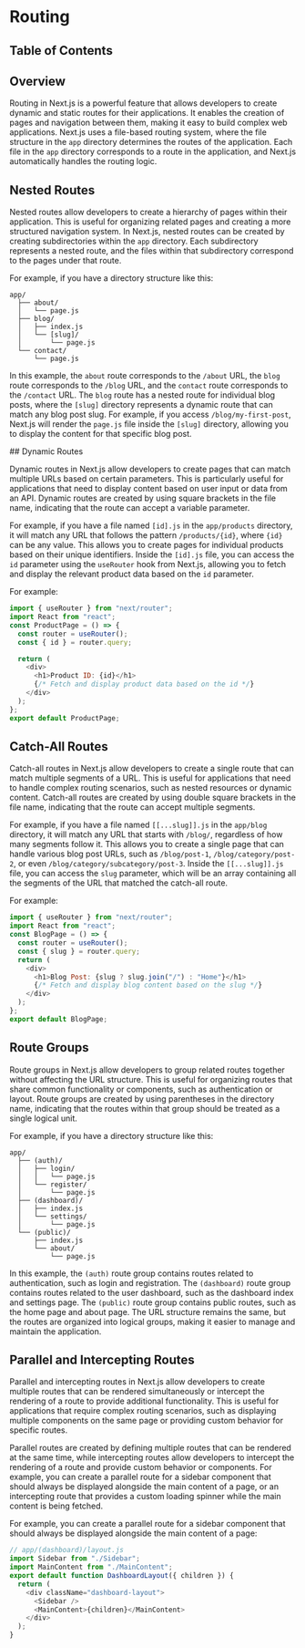 
# Routing

## Table of Contents

## Overview

Routing in Next.js is a powerful feature that allows developers to create dynamic and static routes for their applications. It enables the creation of pages and navigation between them, making it easy to build complex web applications. Next.js uses a file-based routing system, where the file structure in the `app` directory determines the routes of the application. Each file in the `app` directory corresponds to a route in the application, and Next.js automatically handles the routing logic.

## Nested Routes

Nested routes allow developers to create a hierarchy of pages within their application. This is useful for organizing related pages and creating a more structured navigation system. In Next.js, nested routes can be created by creating subdirectories within the `app` directory. Each subdirectory represents a nested route, and the files within that subdirectory correspond to the pages under that route.

For example, if you have a directory structure like this:

```plaintext
app/
  ├── about/
  │   └── page.js
  ├── blog/
  │   ├── index.js
  │   └── [slug]/
  │       └── page.js
  └── contact/
      └── page.js
```

In this example, the `about` route corresponds to the `/about` URL, the `blog` route corresponds to the `/blog` URL, and the `contact` route corresponds to the `/contact` URL. The `blog` route has a nested route for individual blog posts, where the `[slug]` directory represents a dynamic route that can match any blog post slug. For example, if you access `/blog/my-first-post`, Next.js will render the `page.js` file inside the `[slug]` directory, allowing you to display the content for that specific blog post.


<BackToTop />
## Dynamic Routes

Dynamic routes in Next.js allow developers to create pages that can match multiple URLs based on certain parameters. This is particularly useful for applications that need to display content based on user input or data from an API. Dynamic routes are created by using square brackets in the file name, indicating that the route can accept a variable parameter.

For example, if you have a file named `[id].js` in the `app/products` directory, it will match any URL that follows the pattern `/products/{id}`, where `{id}` can be any value. This allows you to create pages for individual products based on their unique identifiers. Inside the `[id].js` file, you can access the `id` parameter using the `useRouter` hook from Next.js, allowing you to fetch and display the relevant product data based on the `id` parameter.

For example:

```javascript
import { useRouter } from "next/router";
import React from "react";
const ProductPage = () => {
  const router = useRouter();
  const { id } = router.query;

  return (
    <div>
      <h1>Product ID: {id}</h1>
      {/* Fetch and display product data based on the id */}
    </div>
  );
};
export default ProductPage;
```
<BackToTop />

## Catch-All Routes

Catch-all routes in Next.js allow developers to create a single route that can match multiple segments of a URL. This is useful for applications that need to handle complex routing scenarios, such as nested resources or dynamic content. Catch-all routes are created by using double square brackets in the file name, indicating that the route can accept multiple segments.

For example, if you have a file named `[[...slug]].js` in the `app/blog` directory, it will match any URL that starts with `/blog/`, regardless of how many segments follow it. This allows you to create a single page that can handle various blog post URLs, such as `/blog/post-1`, `/blog/category/post-2`, or even `/blog/category/subcategory/post-3`. Inside the `[[...slug]].js` file, you can access the `slug` parameter, which will be an array containing all the segments of the URL that matched the catch-all route.

For example:

```javascript
import { useRouter } from "next/router";
import React from "react";
const BlogPage = () => {
  const router = useRouter();
  const { slug } = router.query;
  return (
    <div>
      <h1>Blog Post: {slug ? slug.join("/") : "Home"}</h1>
      {/* Fetch and display blog content based on the slug */}
    </div>
  );
};
export default BlogPage;
```
<BackToTop />

## Route Groups

Route groups in Next.js allow developers to group related routes together without affecting the URL structure. This is useful for organizing routes that share common functionality or components, such as authentication or layout. Route groups are created by using parentheses in the directory name, indicating that the routes within that group should be treated as a single logical unit.

For example, if you have a directory structure like this:

```plaintext
app/
  ├── (auth)/
  │   ├── login/
  │   │   └── page.js
  │   └── register/
  │       └── page.js
  ├── (dashboard)/
  │   ├── index.js
  │   └── settings/
  │       └── page.js
  └── (public)/
      ├── index.js
      └── about/
          └── page.js
```

In this example, the `(auth)` route group contains routes related to authentication, such as login and registration. The `(dashboard)` route group contains routes related to the user dashboard, such as the dashboard index and settings page. The `(public)` route group contains public routes, such as the home page and about page. The URL structure remains the same, but the routes are organized into logical groups, making it easier to manage and maintain the application.
<BackToTop />

## Parallel and Intercepting Routes

Parallel and intercepting routes in Next.js allow developers to create multiple routes that can be rendered simultaneously or intercept the rendering of a route to provide additional functionality. This is useful for applications that require complex routing scenarios, such as displaying multiple components on the same page or providing custom behavior for specific routes.

Parallel routes are created by defining multiple routes that can be rendered at the same time, while intercepting routes allow developers to intercept the rendering of a route and provide custom behavior or components. For example, you can create a parallel route for a sidebar component that should always be displayed alongside the main content of a page, or an intercepting route that provides a custom loading spinner while the main content is being fetched.

For example, you can create a parallel route for a sidebar component that should always be displayed alongside the main content of a page:

```javascript
// app/(dashboard)/layout.js
import Sidebar from "./Sidebar";
import MainContent from "./MainContent";
export default function DashboardLayout({ children }) {
  return (
    <div className="dashboard-layout">
      <Sidebar />
      <MainContent>{children}</MainContent>
    </div>
  );
}
```
<BackToTop />